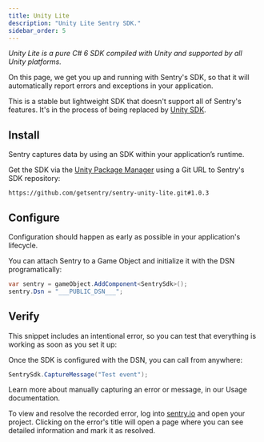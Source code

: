 ```yaml
---
title: Unity Lite
description: "Unity Lite Sentry SDK."
sidebar_order: 5
---
```


_Unity Lite is a pure C# 6 SDK compiled with Unity and supported by all Unity platforms._

On this page, we get you up and running with Sentry's SDK, so that it will automatically report errors and exceptions in your application.

<Note>

This is a stable but lightweight SDK that doesn't support all of Sentry's features. It's in the process of being replaced by [Unity SDK](/platforms/unity).

</Note>

<PlatformContent includePath="framework-list" />

## Install

Sentry captures data by using an SDK within your application’s runtime.

Get the SDK via the [Unity Package Manager](https://docs.unity3d.com/Manual/upm-ui-giturl.html) using a Git URL to Sentry's SDK repository:

```
https://github.com/getsentry/sentry-unity-lite.git#1.0.3
```

## Configure

Configuration should happen as early as possible in your application's lifecycle.

You can attach Sentry to a Game Object and initialize it with the DSN programatically:

```csharp
var sentry = gameObject.AddComponent<SentrySdk>();
sentry.Dsn = "___PUBLIC_DSN___";
```

## Verify

This snippet includes an intentional error, so you can test that everything is working as soon as you set it up:

Once the SDK is configured with the DSN, you can call from anywhere:

```csharp
SentrySdk.CaptureMessage("Test event");
```

<Note>

Learn more about manually capturing an error or message, in our <PlatformLink to="/usage/">Usage documentation</PlatformLink>.

</Note>

To view and resolve the recorded error, log into [sentry.io](https://sentry.io) and open your project. Clicking on the error's title will open a page where you can see detailed information and mark it as resolved.
